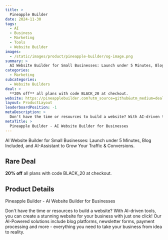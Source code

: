 ```yaml
---
title: >
  Pineapple Builder
date: 2024-11-30
tags:
  - AI
  - Business
  - Marketing
  - Tools
  - Website Builder
images:
  - /static/images/product/pineapple-builder/og-image.png
summary: >
  AI Website Builder for Small Businesses: Launch under 5 Minutes, Blog Included, and AI-Assistant to Grow Your Traffic & Conversions.
categories:
  - Marketing
subcategories:
  - Website Builders
deal: >
  **20% off** all plans with code BLACK_20 at checkout.
website: https://pineapplebuilder.com?utm_source=github&utm_medium=dealdirectory&utm_campaign=bf2024
layout: ProductLayout
leaderboardPosition: -1
metaDescription: >
  Don't have the time or resources to build a website? With AI-driven tools, you can create a stunning website for your business with just one click! Our AI-Powered solutions include blog platforms, newsletter forms, payment processing and more - everything you need to take your business from idea to reality.
metaTitle: >
  Pineapple Builder - AI Website Builder for Businesses
---
```

AI Website Builder for Small Businesses: Launch under 5 Minutes, Blog Included, and AI-Assistant to Grow Your Traffic & Conversions.

## Rare Deal

**20% off** all plans with code BLACK_20 at checkout.

## Product Details

Pineapple Builder - AI Website Builder for Businesses

Don't have the time or resources to build a website? With AI-driven tools, you can create a stunning website for your business with just one click! Our AI-Powered solutions include blog platforms, newsletter forms, payment processing and more - everything you need to take your business from idea to reality.
